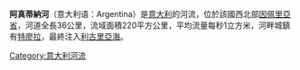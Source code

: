 '''阿真蒂納河'''（意大利语：Argentina）是[[意大利|意大利]]的河流，位於該國西北部[[因佩里亞省|因佩里亞省]]，河道全長36公里，流域面積220平方公里，平均流量每秒1立方米，河畔城鎮有[[特廖拉|特廖拉]]，最終注入[[利古里亞海|利古里亞海]]。

{{coord|43|50|N|7|51|E|display=title|region:IT_type:river_source:GNS-enwiki}}

{{Italy-geo-stub}}
[[Category:意大利河流|Category:意大利河流]]